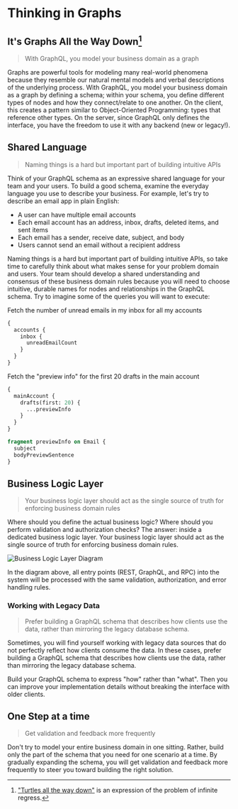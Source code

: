 # Thinking in Graphs

## It's Graphs All the Way Down[^1]

> With GraphQL, you model your business domain as a graph

Graphs are powerful tools for modeling many real-world phenomena because they resemble our natural mental models and verbal descriptions of the underlying process. With GraphQL, you model your business domain as a graph by defining a schema; within your schema, you define different types of nodes and how they connect/relate to one another. On the client, this creates a pattern similar to Object-Oriented Programming: types that reference other types. On the server, since GraphQL only defines the interface, you have the freedom to use it with any backend (new or legacy!).

## Shared Language

> Naming things is a hard but important part of building intuitive APIs

Think of your GraphQL schema as an expressive shared language for your team and your users. To build a good schema, examine the everyday language you use to describe your business. For example, let's try to describe an email app in plain English:

- A user can have multiple email accounts
- Each email account has an address, inbox, drafts, deleted items, and sent items
- Each email has a sender, receive date, subject, and body
- Users cannot send an email without a recipient address

Naming things is a hard but important part of building intuitive APIs, so take time to carefully think about what makes sense for your problem domain and users. Your team should develop a shared understanding and consensus of these business domain rules because you will need to choose intuitive, durable names for nodes and relationships in the GraphQL schema. Try to imagine some of the queries you will want to execute:

Fetch the number of unread emails in my inbox for all my accounts

```graphql
{
  accounts {
    inbox {
      unreadEmailCount
    }
  }
}
```

Fetch the "preview info" for the first 20 drafts in the main account

```graphql
{
  mainAccount {
    drafts(first: 20) {
      ...previewInfo
    }
  }
}

fragment previewInfo on Email {
  subject
  bodyPreviewSentence
}
```

## Business Logic Layer

> Your business logic layer should act as the single source of truth for enforcing business domain rules

Where should you define the actual business logic? Where should you perform validation and authorization checks? The answer: inside a dedicated business logic layer. Your business logic layer should act as the single source of truth for enforcing business domain rules.

![Business Logic Layer Diagram](/img/diagrams/business_layer.png)

In the diagram above, all entry points (REST, GraphQL, and RPC) into the system will be processed with the same validation, authorization, and error handling rules.

### Working with Legacy Data

> Prefer building a GraphQL schema that describes how clients use the data, rather than mirroring the legacy database schema.

Sometimes, you will find yourself working with legacy data sources that do not perfectly reflect how clients consume the data. In these cases, prefer building a GraphQL schema that describes how clients use the data, rather than mirroring the legacy database schema.

Build your GraphQL schema to express "how" rather than "what". Then you can improve your implementation details without breaking the interface with older clients.

## One Step at a time

> Get validation and feedback more frequently

Don't try to model your entire business domain in one sitting. Rather, build only the part of the schema that you need for one scenario at a time. By gradually expanding the schema, you will get validation and feedback more frequently to steer you toward building the right solution.

[^1]: ["Turtles all the way down"](https://en.wikipedia.org/wiki/Turtles_all_the_way_down) is an expression of the problem of infinite regress.
